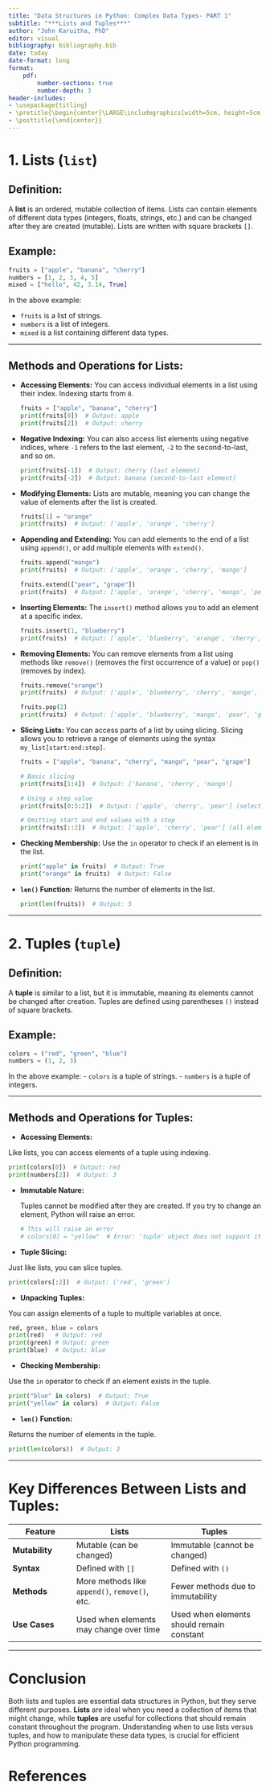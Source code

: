 ```yaml
---
title: "Data Structures in Python: Complex Data Types- PART 1"
subtitle: "***Lists and Tuples***"
author: "John Karuitha, PhD"
editor: visual
bibliography: bibliography.bib
date: today
date-format: long
format: 
    pdf: 
        number-sections: true
        number-depth: 3
header-includes:
- \usepackage{titling}
- \pretitle{\begin{center}\LARGE\includegraphics[width=5cm, height=5cm]{Untitled.png}\\[\bigskipamount]}
- \posttitle{\end{center}}
---
```


# **1. Lists (`list`)**

## **Definition:**

A **list** is an ordered, mutable collection of items. Lists can contain elements of different data types (integers, floats, strings, etc.) and can be changed after they are created (mutable). Lists are written with square brackets `[]`.

## **Example:**

``` python
fruits = ["apple", "banana", "cherry"]
numbers = [1, 2, 3, 4, 5]
mixed = ["hello", 42, 3.14, True]
```

In the above example:

-   `fruits` is a list of strings.
-   `numbers` is a list of integers.
-   `mixed` is a list containing different data types.

------------------------------------------------------------------------

## **Methods and Operations for Lists:**

-   **Accessing Elements:** You can access individual elements in a list using their index. Indexing starts from `0`.

    ``` python
    fruits = ["apple", "banana", "cherry"]
    print(fruits[0])  # Output: apple
    print(fruits[2])  # Output: cherry
    ```

-   **Negative Indexing:** You can also access list elements using negative indices, where `-1` refers to the last element, `-2` to the second-to-last, and so on.

    ``` python
    print(fruits[-1])  # Output: cherry (last element)
    print(fruits[-2])  # Output: banana (second-to-last element)
    ```

-   **Modifying Elements:** Lists are mutable, meaning you can change the value of elements after the list is created.

    ``` python
    fruits[1] = "orange"
    print(fruits)  # Output: ['apple', 'orange', 'cherry']
    ```

-   **Appending and Extending:** You can add elements to the end of a list using `append()`, or add multiple elements with `extend()`.

    ``` python
    fruits.append("mango")
    print(fruits)  # Output: ['apple', 'orange', 'cherry', 'mango']

    fruits.extend(["pear", "grape"])
    print(fruits)  # Output: ['apple', 'orange', 'cherry', 'mango', 'pear', 'grape']
    ```

-   **Inserting Elements:** The `insert()` method allows you to add an element at a specific index.

    ``` python
    fruits.insert(1, "blueberry")
    print(fruits)  # Output: ['apple', 'blueberry', 'orange', 'cherry', 'mango', 'pear', 'grape']
    ```

-   **Removing Elements:** You can remove elements from a list using methods like `remove()` (removes the first occurrence of a value) or `pop()` (removes by index).

    ``` python
    fruits.remove("orange")
    print(fruits)  # Output: ['apple', 'blueberry', 'cherry', 'mango', 'pear', 'grape']

    fruits.pop(2)
    print(fruits)  # Output: ['apple', 'blueberry', 'mango', 'pear', 'grape']
    ```

-   **Slicing Lists:** You can access parts of a list by using slicing. Slicing allows you to retrieve a range of elements using the syntax `my_list[start:end:step]`.

    ``` python
    fruits = ["apple", "banana", "cherry", "mango", "pear", "grape"]

    # Basic slicing
    print(fruits[1:4])  # Output: ['banana', 'cherry', 'mango']

    # Using a step value
    print(fruits[0:5:2])  # Output: ['apple', 'cherry', 'pear'] (selects every second element)

    # Omitting start and end values with a step
    print(fruits[::2])  # Output: ['apple', 'cherry', 'pear'] (all elements, every second one)
    ```

-   **Checking Membership:** Use the `in` operator to check if an element is in the list.

    ``` python
    print("apple" in fruits)  # Output: True
    print("orange" in fruits)  # Output: False
    ```

-   **`len()` Function:** Returns the number of elements in the list.

    ``` python
    print(len(fruits))  # Output: 5
    ```

------------------------------------------------------------------------

# **2. Tuples (`tuple`)**

## **Definition:**

A **tuple** is similar to a list, but it is immutable, meaning its elements cannot be changed after creation. Tuples are defined using parentheses `()` instead of square brackets.

## **Example:**

``` python
colors = ("red", "green", "blue")
numbers = (1, 2, 3)
```

In the above example: - `colors` is a tuple of strings. - `numbers` is a tuple of integers.

------------------------------------------------------------------------

## **Methods and Operations for Tuples:**

-   **Accessing Elements:**

Like lists, you can access elements of a tuple using indexing.

``` python
print(colors[0])  # Output: red
print(numbers[2])  # Output: 3
```

-   **Immutable Nature:**

    Tuples cannot be modified after they are created. If you try to change an element, Python will raise an error.

    ``` python
    # This will raise an error
    # colors[0] = "yellow"  # Error: 'tuple' object does not support item assignment
    ```

-   **Tuple Slicing:**

Just like lists, you can slice tuples.

``` python
print(colors[:2])  # Output: ('red', 'green')
```

-   **Unpacking Tuples:**

You can assign elements of a tuple to multiple variables at once.

``` python
red, green, blue = colors
print(red)   # Output: red
print(green) # Output: green
print(blue)  # Output: blue
```

-   **Checking Membership:**

Use the `in` operator to check if an element exists in the tuple.

``` python
print("blue" in colors)  # Output: True
print("yellow" in colors)  # Output: False
```

-   **`len()` Function:**

Returns the number of elements in the tuple.

``` python
print(len(colors))  # Output: 3
```

------------------------------------------------------------------------

# **Key Differences Between Lists and Tuples:**

| Feature | Lists | Tuples |
|------------------|---------------------------|---------------------------|
| **Mutability** | Mutable (can be changed) | Immutable (cannot be changed) |
| **Syntax** | Defined with `[]` | Defined with `()` |
| **Methods** | More methods like `append()`, `remove()`, etc. | Fewer methods due to immutability |
| **Use Cases** | Used when elements may change over time | Used when elements should remain constant |

------------------------------------------------------------------------

# **Conclusion**

Both lists and tuples are essential data structures in Python, but they serve different purposes. **Lists** are ideal when you need a collection of items that might change, while **tuples** are useful for collections that should remain constant throughout the program. Understanding when to use lists versus tuples, and how to manipulate these data types, is crucial for efficient Python programming.

# References {.unnumbered}